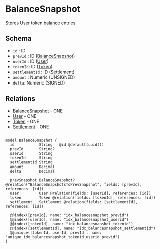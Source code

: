 # BalanceSnapshot

Stores User token balance entries

## Schema

- `id` : ID
- `prevId` : ID ([BalanceSnapshot](./balanceSnapshot))
- `userId` : ID ([User](./user))
- `tokenId`: ID ([Token](./token))
- `settlementId` : ID ([Settlement](./settlement))
- `amount` : Numeric (UNSIGNED)
- `delta`: Numeric (SIGNED)

## Relations

- [BalanceSnapshot](./balanceSnapshot) - ONE
- [User](./user) - ONE
- [Token](./token) - ONE
- [Settlement](./settlement) - ONE

```prisma

model BalanceSnapshot {
  id           String   @id @default(uuid())
  prevId       String?
  userId       String
  tokenId      String
  settlementId String
  amount       Decimal
  delta        Decimal

  prevSnapshot BalanceSnapshot? @relation("BalanceSnapshotsToPrevSnapshot", fields: [prevId], references: [id])
  user         User @relation(fields: [userId], references: [id])
  token        Token @relation(fields: [tokenId], references: [id])
  settlement   Settlement @relation(fields: [settlementId], references: [id])

  @@index([prevId], name: "idx_balancesnapshot_previd")
  @@index([userId], name: "idx_balancesnapshot_userid")
  @@index([tokenId], name: "idx_balancesnapshot_tokenid")
  @@index([settlementId], name: "idx_balancesnapshot_settlementid")
  @@unique([tokenId, userId, prevId], name: "unique_idx_balancesnapshot_tokenid_userid_previd")
}
```
